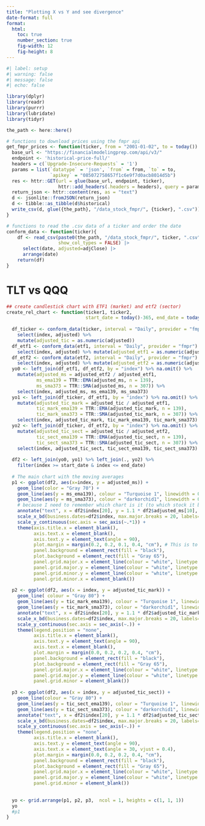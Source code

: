 ```yaml
---
title: "Plotting X vs Y and see divergence"
date-format: full
format: 
  html: 
    toc: true
    number_section: true
    fig-width: 12
    fig-height: 8
---
```


```r
#| label: setup
#| warning: false
#| message: false
#| echo: false

library(dplyr)
library(readr)
library(purrr)
library(lubridate)
library(tidyr)

the_path <- here::here()

# functions to download prices using the fmpr api
get_fmpr_prices <- function(ticker, from = "2001-01-02", to = today()) { 
  base_url <- "https://financialmodelingprep.com/api/v3/"
  endpoint <- 'historical-price-full/'
  headers = c(`Upgrade-Insecure-Requests` = '1')
  params = list(`datatype` = 'json', `from` = from, `to` = to, 
                `apikey` = "085072758657f1c6e9f7d0acb8014d5b")
  res <- httr::GET(url = glue(base_url, endpoint, ticker), 
                   httr::add_headers(.headers = headers), query = params)
  return_json <- httr::content(res, as = "text")
  d <- jsonlite::fromJSON(return_json)
  d <- tibble::as_tibble(d$historical)
  write_csv(d, glue({the_path}, "/data_stock_fmpr/", {ticker}, ".csv"))
}

# functions to read the .csv data of a ticker and order the date
conform_data <- function(ticker){
    df <- read_csv(paste0(the_path, "/data_stock_fmpr/", ticker, ".csv"), 
                   show_col_types = FALSE) |>  
      select(date, adjusted=adjClose) |>  
      arrange(date)
    return(df)
}
```


# TLT vs QQQ 

```r
## create candlestick chart with ETF1 (market) and etf2 (sector)
create_rel_chart <- function(ticker1, ticker2, 
                             start_date = today()-365, end_date = today()) {
  
  df_ticker <- conform_data(ticker, interval = "Daily", provider = "fmpr") %>% 
    select(index, adjusted) %>% 
    mutate(adjusted_tic = as.numeric(adjusted)) 
  df_etf1 <- conform_data(etf1, interval = "Daily", provider = "fmpr") %>% 
    select(index, adjusted) %>% mutate(adjusted_etf1 = as.numeric(adjusted)) 
  df_etf2 <- conform_data(etf2, interval = "Daily", provider = "fmpr") %>% 
    select(index, adjusted) %>% mutate(adjusted_etf2 = as.numeric(adjusted)) 
  yo0 <- left_join(df_etf1, df_etf2, by = "index") %>% na.omit() %>% 
    mutate(adjusted_ms = adjusted_etf2 / adjusted_etf1, 
           ms_ema139 = TTR::EMA(adjusted_ms, n = 139), 
           ms_sma373 = TTR::SMA(adjusted_ms, n = 307)) %>% 
    select(index, adjusted_ms, ms_ema139, ms_sma373)
  yo1 <- left_join(df_ticker, df_etf1, by = "index") %>% na.omit() %>% 
    mutate(adjusted_tic_mark = adjusted_tic / adjusted_etf1, 
           tic_mark_ema139 = TTR::EMA(adjusted_tic_mark, n = 139), 
           tic_mark_sma373 = TTR::SMA(adjusted_tic_mark, n = 307)) %>% 
    select(index, adjusted_tic_mark, tic_mark_ema139, tic_mark_sma373)
  yo2 <- left_join(df_ticker, df_etf2, by = "index") %>% na.omit() %>% 
    mutate(adjusted_tic_sect = adjusted_tic / adjusted_etf2, 
           tic_sect_ema139 = TTR::EMA(adjusted_tic_sect, n = 139), 
           tic_sect_sma373 = TTR::SMA(adjusted_tic_sect, n = 307)) %>% 
    select(index, adjusted_tic_sect, tic_sect_ema139, tic_sect_sma373)
  
  df2 <- left_join(yo0, yo1) %>% left_join(., yo2) %>% 
    filter(index >= start_date & index <= end_date)
  
  # The main chart with the moving averages
  p1 <- ggplot(df2, aes(x=index, y = adjusted_ms)) + 
    geom_line(color = "Gray 70") + 
    geom_line(aes(y = ms_ema139), colour = "Turquoise 1", linewidth = 0.3) + 
    geom_line(aes(y = ms_sma373), colour = "darkorchid1", linewidth = 0.3) + 
    # because I need to remember which chart is it (to which stock it belongs)
    annotate("text", x = df2$index[20], y = 1.1 * df2$adjusted_ms[10], label = paste0(etf2, "/", etf1), color = "white") + 
    scale_x_bd(business.dates=df2$index, max.major.breaks = 20, labels=date_format("%b '%y"), expand = c(0,0.5)) + 
    scale_y_continuous(sec.axis = sec_axis(~.*1)) + 
    theme(axis.title.x = element_blank(), 
          axis.text.x = element_blank(), 
          axis.text.y = element_text(angle = 90), 
          plot.margin = margin(0.2, 0.2, 0.1, 0.4, "cm"), # This is to shrink the padding at the 4 side of the graph
          panel.background = element_rect(fill = "black"), 
          plot.background = element_rect(fill = "Gray 65"), 
          panel.grid.major.x = element_line(colour = "white", linetype = "dotted", linewidth = 0.15), 
          panel.grid.major.y = element_line(colour = "white", linetype = "dotted", linewidth = 0.15),
          panel.grid.minor.y = element_line(colour = "white", linetype = "dotted", linewidth = 0.15),
          panel.grid.minor.x = element_blank())
  
  p2 <- ggplot(df2, aes(x = index, y = adjusted_tic_mark)) + 
    geom_line( colour = "Gray 80") + 
    geom_line(aes(y = tic_mark_ema139), colour = "Turquoise 1", linewidth = 0.3) + 
    geom_line(aes(y = tic_mark_sma373), colour = "darkorchid1", linewidth = 0.3) + 
    annotate("text", x = df2$index[20], y = 1.1 * df2$adjusted_tic_mark[10], label = paste0(ticker, "/", etf1), color = "white") + 
    scale_x_bd(business.dates=df2$index, max.major.breaks = 20, labels=date_format("%b '%y"), expand = c(0,0.5)) + 
    scale_y_continuous(sec.axis = sec_axis(~.)) + 
    theme(legend.position = "none", 
          axis.title.x = element_blank(),
          axis.text.y = element_text(angle = 90), 
          axis.text.x = element_blank(), 
          plot.margin = margin(0.0, 0.2, 0.2, 0.4, "cm"), 
          panel.background = element_rect(fill = "black"), 
          plot.background = element_rect(fill = "Gray 65"), 
          panel.grid.major.x = element_line(colour = "white", linetype = "dotted", linewidth = 0.1), 
          panel.grid.major.y = element_line(colour = "white", linetype = "dotted", linewidth = 0.1),
          panel.grid.minor = element_blank())
  
  p3 <- ggplot(df2, aes(x = index, y = adjusted_tic_sect)) + 
    geom_line(colour = "Gray 80") + 
    geom_line(aes(y = tic_sect_ema139), colour = "Turquoise 1", linewidth = 0.3) + 
    geom_line(aes(y = tic_sect_sma373), colour = "darkorchid1", linewidth = 0.3) + 
    annotate("text", x = df2$index[20], y = 1.1 * df2$adjusted_tic_sect[10], label = paste0(ticker, "/", etf2), color = "white") + 
    scale_x_bd(business.dates=df2$index, max.major.breaks = 20, labels=date_format("%b '%y"), expand = c(0,0.5)) + 
    scale_y_continuous(sec.axis = sec_axis(~.)) + 
    theme(legend.position = "none", 
          axis.title.x = element_blank(),
          axis.text.y = element_text(angle = 90), 
          axis.text.x = element_text(angle = 30, vjust = 0.4), 
          plot.margin = margin(0.0, 0.2, 0.2, 0.4, "cm"), 
          panel.background = element_rect(fill = "black"), 
          plot.background = element_rect(fill = "Gray 65"), 
          panel.grid.major.x = element_line(colour = "white", linetype = "dotted", linewidth = 0.1), 
          panel.grid.major.y = element_line(colour = "white", linetype = "dotted", linewidth = 0.1),
          panel.grid.minor = element_blank())
  
  
  yo <- grid.arrange(p1, p2, p3,  ncol = 1, heights = c(1, 1, 1))
  yo
  #p1
}



```

